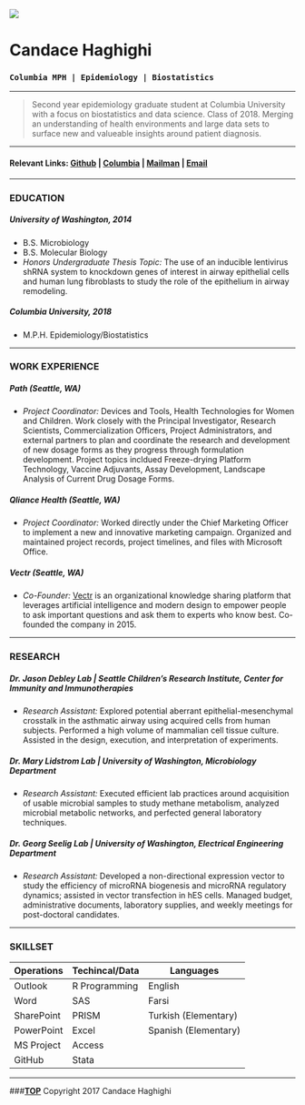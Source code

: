 <br>
<br>
  
![](http://www.columbia.edu/~sw2206/cu_mailman_logo.png) 
  
# **Candace Haghighi**
### `Columbia MPH | Epidemiology | Biostatistics`

***

> Second year epidemiology graduate student at Columbia University with a focus on biostatistics and data science. Class of 2018. Merging an understanding of health environments and large data sets to surface new and valueable insights around patient diagnosis.

***

#### Relevant Links:  [Github](https://github.com/candacehaghighi) | [Columbia](http://www.columbia.edu) | [Mailman](https://www.mailman.columbia.edu/) | [Email](mailto:cbh2134@cumc.columbia.edu)

***

### EDUCATION
##### **University of Washington, 2014**
+ B.S. Microbiology 
+ B.S. Molecular Biology
+ *Honors Undergraduate Thesis Topic:* The use of an inducible lentivirus shRNA system to knockdown genes of interest in airway epithelial cells and human lung fibroblasts to study the role of the epithelium in airway remodeling. 	

##### **Columbia University, 2018**
+ M.P.H. Epidemiology/Biostatistics 

***

### WORK EXPERIENCE
##### **Path (Seattle, WA)**
+ *Project Coordinator:* Devices and Tools, Health Technologies for Women and Children. Work closely with the Principal Investigator, Research Scientists, Commercialization Officers, Project Administrators, and external partners to plan and coordinate the research and development of new dosage forms as they progress through formulation development. Project topics incldued Freeze-drying Platform Technology, Vaccine Adjuvants, Assay Development, Landscape Analysis of Current Drug Dosage Forms.

##### **Qliance Health (Seattle, WA)**
+ *Project Coordinator:* Worked directly under the Chief Marketing Officer to implement a new and innovative marketing campaign. Organized and maintained project records, project timelines, and files with Microsoft Office.

##### **Vectr (Seattle, WA)**
+ *Co-Founder:* [Vectr](www.vectrapp.com) is an organizational knowledge sharing platform that leverages artificial intelligence and modern design to empower people to ask important questions and ask them to experts who know best. Co-founded the company in 2015.

***

### RESEARCH
##### **Dr. Jason Debley Lab | Seattle Children’s Research Institute, Center for Immunity and Immunotherapies**
+ *Research Assistant:* Explored potential aberrant epithelial-mesenchymal crosstalk in the asthmatic airway using acquired cells from human subjects. Performed a high volume of mammalian cell tissue culture. Assisted in the design, execution, and interpretation of experiments.

##### **Dr. Mary Lidstrom Lab | University of Washington, Microbiology Department**
+ *Research Assistant:* Executed efficient lab practices around acquisition of usable microbial samples to study methane metabolism, analyzed microbial metabolic networks, and perfected general laboratory techniques.

##### **Dr. Georg Seelig Lab | University of Washington, Electrical Engineering Department**
+ *Research Assistant:* Developed a non-directional expression vector to study the efficiency of microRNA biogenesis and microRNA regulatory dynamics; assisted in vector transfection in hES cells. Managed budget, administrative documents, laboratory supplies, and weekly meetings for post-doctoral candidates.

***

### SKILLSET
Operations | Techincal/Data | Languages
------------- | ------------- | -------------
Outlook | R Programming | English
Word | SAS | Farsi
SharePoint | PRISM | Turkish (Elementary)
PowerPoint | Excel | Spanish (Elementary)
MS Project | Access |
GitHub | Stata | 


***

###**[TOP](#)**
Copyright 2017 Candace Haghighi

<br>
<br>
